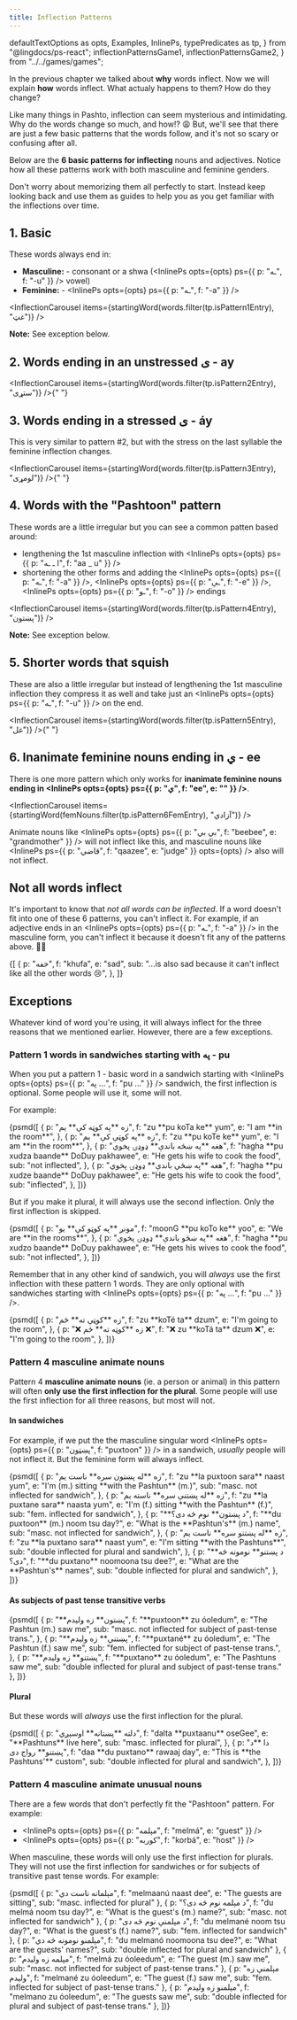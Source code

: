 ```yaml
---
title: Inflection Patterns
---
```


  defaultTextOptions as opts,
  Examples,
  InlinePs,
  typePredicates as tp,
} from "@lingdocs/ps-react";
  inflectionPatternsGame1,
  inflectionPatternsGame2,
} from "../../games/games";

In the <Link to="/inflection/inflection-intro/">previous chapter</Link> we talked about **why** words inflect. Now we will explain **how** words inflect. What actualy happens to them? How do they change?

Like many things in Pashto, inflection can seem mysterious and intimidating. Why do the words change so much, and how!? 😩 But, we'll see that there are just a few basic patterns that the words follow, and it's not so scary or confusing after all.

Below are the **6 basic patterns for inflecting** nouns and adjectives. Notice how all these patterns work with both masculine and feminine genders.

Don't worry about memorizing them all perfectly to start. Instead keep looking back and use them as guides to help you as you get familiar with the inflections over time.

## 1. Basic

These words always end in:

- **Masculine:** - consonant or a shwa (<InlinePs opts={opts} ps={{ p: "ـه", f: "-u" }} /> vowel)
- **Feminine:** - <InlinePs opts={opts} ps={{ p: "ـه", f: "-a" }} />

<InflectionCarousel
  items={startingWord(words.filter(tp.isPattern1Entry), "غټ")}
/>

**Note:** See <Link to="/inflection/inflection-patterns/#pattern-1-words-in-sandwiches-starting-with-inlineps-optsopts-ps-p-په-f-pu--">exception</Link> below.

## 2. Words ending in an unstressed ی - ay

<InflectionCarousel
  items={startingWord(words.filter(tp.isPattern2Entry), "ستړی")}
/>{" "}

## 3. Words ending in a stressed ی - áy

This is very similar to pattern #2, but with the stress on the last syllable the feminine inflection changes.

<InflectionCarousel
  items={startingWord(words.filter(tp.isPattern3Entry), "لومړی")}
/>{" "}

## 4. Words with the "Pashtoon" pattern

These words are a little irregular but you can see a common patten based around:

- lengthening the 1st masculine inflection with <InlinePs opts={opts} ps={{ p: "ا ـ ـه", f: "aa _ u" }} />
- shortening the other forms and adding the <InlinePs opts={opts} ps={{ p: "ـه", f: "-a" }} />, <InlinePs opts={opts} ps={{ p: "ـې", f: "-e" }} />, <InlinePs opts={opts} ps={{ p: "ـو", f: "-o" }} /> endings

<InflectionCarousel
  items={startingWord(words.filter(tp.isPattern4Entry), "پښتون")}
/>

**Note:** See <Link to="/inflection/inflection-patterns/#pattern-4-masculine-animate-nouns">exception</Link> below.

## 5. Shorter words that squish

These are also a little irregular but instead of lengthening the 1st masculine inflection they compress it as well and take just an <InlinePs opts={opts} ps={{ p: "ـه", f: "-u" }} /> on the end.

<InflectionCarousel
  items={startingWord(words.filter(tp.isPattern5Entry), "غل")}
/>{" "}

## 6. Inanimate feminine nouns ending in ي - ee

There is one more pattern which only works for **inanimate feminine nouns ending in <InlinePs opts={opts} ps={{ p: "ي", f: "ee", e: "" }} />**.

<InflectionCarousel
  items={startingWord(femNouns.filter(tp.isPattern6FemEntry), "آزادي")}
/>

Animate nouns like <InlinePs opts={opts} ps={{ p: "بي بي", f: "beebee", e: "grandmother" }} /> will not inflect like this, and masculine nouns like <InlinePs ps={{ p: "قاضي", f: "qaazee", e: "judge" }} opts={opts} /> also will not inflect.

## Not all words inflect

It's important to know that _not all words can be inflected_. If a word doesn't fit into one of these 6 patterns, you can't inflect it. For example, if an adjective ends in an <InlinePs opts={opts} ps={{ p: "ـه", f: "-a" }} /> in the masculine form, you can't inflect it because it doesn't fit any of the patterns above. 🙅‍♂️

<Examples opts={opts}>
  {[
    {
      p: "خفه",
      f: "khufa",
      e: "sad",
      sub: "...is also sad because it can't inflect like all the other words 😢",
    },
  ]}
</Examples>

## Exceptions

Whatever kind of word you're using, it will always inflect for the <Link to="/inflection/inflection-intro/">three reasons</Link> that we mentioned earlier. However, there are a few exceptions.

### Pattern 1 words in sandwiches starting with په - pu

When you put a <Link to="/inflection/inflection-patterns/#1-basic">pattern 1 - basic</Link> word in a sandwich starting with <InlinePs opts={opts} ps={{ p: "په ...", f: "pu ..." }} /> sandwich, the first inflection is optional. Some people will use it, some will not.

For example:

<Examples opts={opts}>
  {psmd([
    {
      p: "زه **په کوټه کې** یم",
      f: "zu **pu koTa ke** yum",
      e: "I am **in the room**",
    },   
    {
      p: "زه **په کوټې کې** یم",
      f: "zu **pu koTe ke** yum",
      e: "I am **in the room**",
    },
    {
      p: "هغه **په ښځه باندې** ډوډۍ پخوي",
      f: "hagha **pu xudza baande** DoDuy pakhawee",
      e: "He gets his wife to cook the food",
      sub: "not inflected",
    },
    {
      p: "هغه **په ښځې باندې** ډوډۍ پخوي",
      f: "hagha **pu xudze baande** DoDuy pakhawee",
      e: "He gets his wife to cook the food",
      sub: "inflected",
    },
  ])}
</Examples>

But if you make it plural, it will always use the second inflection. Only the first inflection is skipped.

<Examples opts={opts}>
  {psmd([
    {
      p: "مونږ **په کوټو کې** یو",
      f: "moonG **pu koTo ke** yoo",
      e: "We are **in the rooms**",
    },
    {
      p: "هغه **په ښځو باندې** ډوډۍ پخوي",
      f: "hagha **pu xudzo baande** DoDuy pakhawee",
      e: "He gets his wives to cook the food",
      sub: "not inflected",
    },
  ])}
</Examples>

Remember that in any other kind of sandwich, you will _always_ use the first inflection with these pattern 1 words. They are only optional with sandwiches starting with <InlinePs opts={opts} ps={{ p: "په ...", f: "pu ..." }} />. 

<Examples opts={opts}>
  {psmd([
    {
      p: "زه **کوټې ته** ځم",
      f: "zu **koTé ta** dzum",
      e: "I'm going to the room",
    },
    {
      p: "❌ زه **کوټه ته** ځم ❌",
      f: "❌ zu **koTá ta** dzum ❌",
      e: "I'm going to the room",
    },
  ])}
</Examples>

### Pattern 4 masculine animate nouns

Pattern 4 <strong>masculine animate nouns</strong> (ie. a person or animal) in this pattern will often <strong>only use the first inflection for the plural</strong>. Some people will use the first inflection for all three reasons, but most will not.

#### In sandwiches

For example, if we put the the masculine singular word <InlinePs opts={opts} ps={{ p: "پښټون", f: "puxtoon" }} /> in a sandwich, _usually_ people will not inflect it. But the feminine form will always inflect.

<Examples opts={opts}>
  {psmd([
    {
      p: "زه **له پښتون سره** ناست یم",
      f: "zu **la puxtoon sara** naast yum",
      e: "I'm (m.) sitting **with the Pashtun** (m.)",
      sub: "masc. not inflected for sandwich",
    },
    {
      p: "زه **له پښتنې سره** ناسته یم",
      f: "zu **la puxtane sara** naasta yum",
      e: "I'm (f.) sitting **with the Pashtun** (f.)",
      sub: "fem. inflected for sandwich",
    },
    {
      p: "**د پښتون** نوم څه دی؟",
      f: "**du puxtoon** (m.) noom tsu day?",
      e: "What is the **Pashtun's** (m.) name",
      sub: "masc. not inflected for sandwich",
    },
    {
      p: "زه **له پښتنو سره** ناست یم",
      f: "zu **la puxtano sara** naast yum",
      e: "I'm sitting **with the Pashtuns**",
      sub: "double inflected for plural and sandwich",
    },
    {
      p: "**د پښتنو** نومونه څه دی؟",
      f: "**du puxtano** noomoona tsu dee?",
      e: "What are the **Pashtun's** names",
      sub: "double inflected for plural and sandwich",
    },
  ])}
</Examples>

#### As subjects of past tense transitive verbs

<Examples opts={opts}>
  {psmd([
    {
      p: "**پښتون** زه ولیدم",
      f: "**puxtoon** zu óoledum",
      e: "The Pashtun (m.) saw me",
      sub: "masc. not inflected for subject of past-tense trans.",
    },
    {
      p: "**پښتنې** زه ولیدم",
      f: "**puxtané** zu óoledum",
      e: "The Pashtun (f.) saw me",
      sub: "fem. inflected for subject of past-tense trans.",
    },
    {
      p: "**پښتنو** زه ولیدم",
      f: "**puxtano** zu óoledum",
      e: "The Pashtuns saw me",
      sub: "double inflected for plural and subject of past-tense trans."
    },
  ])}
</Examples>

#### Plural

But these words will _always_ use the first inflection for the plural.

<Examples opts={opts}>
  {psmd([
    {
      p: "دلته **پښتانه** اوسېږي",
      f: "dalta **puxtaanu** oseGee",
      e: "**Pashtuns** live here",
      sub: "masc. inflected for plural",
    },
    {
      p: "دا **د پښتنو** رواج دی",
      f: "daa **du puxtano** rawaaj day",
      e: "This is **the Pashtuns'** custom",
      sub: "double inflected for plural and sandwich",
    },
  ])}
</Examples>

### Pattern 4 masculine animate unusual nouns

There are a few words that don't perfectly fit the "Pashtoon" pattern. For example:

- <InlinePs opts={opts} ps={{ p: "مېلمه", f: "melmá", e: "guest" }} />
- <InlinePs opts={opts} ps={{ p: "کوربه", f: "korbá", e: "host" }} />

When masculine, these words will only use the first inflection for plurals. They will not use the first inflection for sandwiches or for subjects of transitive past tense words. For example:

<Examples opts={opts}>
  {psmd([
    {
      p: "مېلمانه ناست دي",
      f: "melmaanú naast dee",
      e: "The guests are sitting",
      sub: "masc. inflected for plural"
    },
    {
      p: "د مېلمه نوم څه دی؟",
      f: "du melmá noom tsu day?",
      e: "What is the guest's (m.) name?",
      sub: "masc. not inflected for sandwich"
    },
    {
      p: "د مېلمنې نوم څه دی",
      f: "du melmané noom tsu day?",
      e: "What is the guest's (f.) name?",
      sub: "fem. inflected for sandwich"
    },
    {
      p: "مېلمنو نومونه څه دي",
      f: "du melmanó noomoona tsu dee?",
      e: "What are the guests' names?",
      sub: "double inflected for plural and sandwich"
    },
    {
      p: "مېلمه زه ولیدم",
      f: "melmá zu óoleedum",
      e: "The guest (m.) saw me",
      sub: "masc. not inflected for subject of past-tense trans."
    },
    {
      p: "مېلمنې زه ولیدم",
      f: "melmané zu óoleedum",
      e: "The guest (f.) saw me",
      sub: "fem. inflected for subject of past-tense trans."
    },
    {
      p: "مېلمنو زه ولیدم",
      f: "melmano zu óoleedum",
      e: "The guests saw me",
      sub: "double inflected for plural and subject of past-tense trans."
    },
  ])}
</Examples>

<GameDisplay record={inflectionPatternsGame1} />

<GameDisplay record={inflectionPatternsGame2} />
